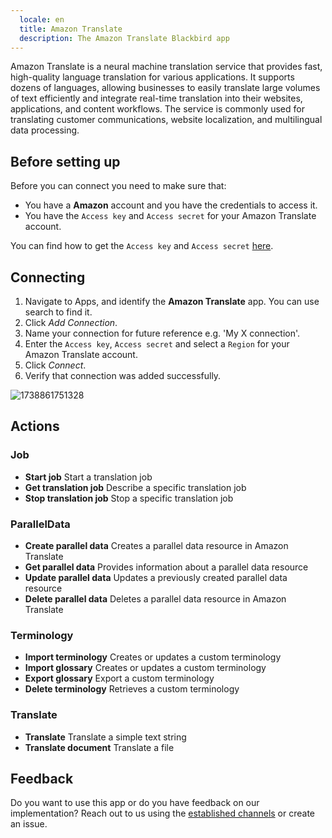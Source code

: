 ```yaml
---
  locale: en
  title: Amazon Translate
  description: The Amazon Translate Blackbird app
---
```


<LinkCard title="View on Github" target="_blank" href="https://github.com/bb-io/AmazonTranslate" icon="github" />

Amazon Translate is a neural machine translation service that provides fast, high-quality language translation for various applications. It supports dozens of languages, allowing businesses to easily translate large volumes of text efficiently and integrate real-time translation into their websites, applications, and content workflows. The service is commonly used for translating customer communications, website localization, and multilingual data processing.

## Before setting up

Before you can connect you need to make sure that:

- You have a **Amazon** account and you have the credentials to access it.
- You have the `Access key` and `Access secret` for your Amazon Translate account.

You can find how to get the `Access key` and `Access secret` [here](https://support.promax.com/knowledge/amazon-s3).

## Connecting

1. Navigate to Apps, and identify the **Amazon Translate** app. You can use search to find it.
2. Click _Add Connection_.
3. Name your connection for future reference e.g. 'My X connection'.
4. Enter the `Access key`, `Access secret` and select a `Region` for your Amazon Translate account.
5. Click _Connect_.
6. Verify that connection was added successfully.

![1738861751328](https://raw.githubusercontent.com/bb-io/AmazonTranslate/main/image/README/1738861751328.png)

## Actions

### Job
- **Start job** Start a translation job
- **Get translation job** Describe a specific translation job
- **Stop translation job** Stop a specific translation job

### ParallelData
- **Create parallel data** Creates a parallel data resource in Amazon Translate
- **Get parallel data** Provides information about a parallel data resource
- **Update parallel data** Updates a previously created parallel data resource
- **Delete parallel data** Deletes a parallel data resource in Amazon Translate

### Terminology
- **Import terminology** Creates or updates a custom terminology
- **Import glossary** Creates or updates a custom terminology
- **Export glossary** Export a custom terminology
- **Delete terminology** Retrieves a custom terminology

### Translate
- **Translate** Translate a simple text string
- **Translate document** Translate a file

## Feedback

Do you want to use this app or do you have feedback on our implementation? Reach out to us using the [established channels](https://www.blackbird.io/) or create an issue.

